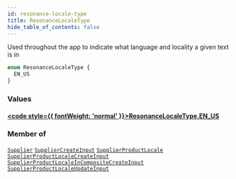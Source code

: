 ```yaml
---
id: resonance-locale-type
title: ResonanceLocaleType
hide_table_of_contents: false
---
```








Used throughout the app to indicate what language and locality a given text is in

```graphql
enum ResonanceLocaleType {
  EN_US
}
```


### Values

#### [<code style={{ fontWeight: 'normal' }}>ResonanceLocaleType.<b>EN_US</b></code>](#) 
> 
> 



### Member of

[`Supplier`](/supply/api/graphql-admin/reference/objects/supplier)  <Badge class="secondary" text="object"/><Bullet />[`SupplierCreateInput`](/supply/api/graphql-admin/reference/inputs/supplier-create-input)  <Badge class="secondary" text="input"/><Bullet />[`SupplierProductLocale`](/supply/api/graphql-admin/reference/objects/supplier-product-locale)  <Badge class="secondary" text="object"/><Bullet />[`SupplierProductLocaleCreateInput`](/supply/api/graphql-admin/reference/inputs/supplier-product-locale-create-input)  <Badge class="secondary" text="input"/><Bullet />[`SupplierProductLocaleInCompositeCreateInput`](/supply/api/graphql-admin/reference/inputs/supplier-product-locale-in-composite-create-input)  <Badge class="secondary" text="input"/><Bullet />[`SupplierProductLocaleUpdateInput`](/supply/api/graphql-admin/reference/inputs/supplier-product-locale-update-input)  <Badge class="secondary" text="input"/>



